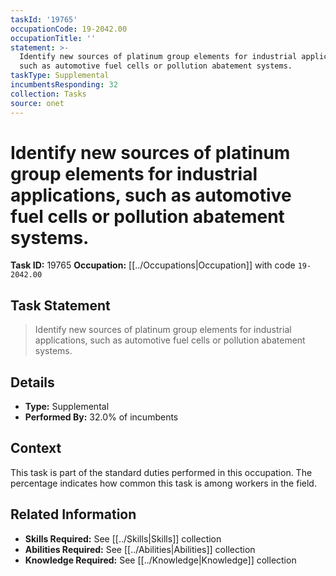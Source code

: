 ```yaml
---
taskId: '19765'
occupationCode: 19-2042.00
occupationTitle: ''
statement: >-
  Identify new sources of platinum group elements for industrial applications,
  such as automotive fuel cells or pollution abatement systems.
taskType: Supplemental
incumbentsResponding: 32
collection: Tasks
source: onet
---
```

# Identify new sources of platinum group elements for industrial applications, such as automotive fuel cells or pollution abatement systems.

**Task ID:** 19765
**Occupation:** [[../Occupations|Occupation]] with code `19-2042.00`

## Task Statement

> Identify new sources of platinum group elements for industrial applications, such as automotive fuel cells or pollution abatement systems.

## Details

- **Type:** Supplemental
- **Performed By:** 32.0% of incumbents

## Context

This task is part of the standard duties performed in this occupation. The percentage indicates how common this task is among workers in the field.

## Related Information

- **Skills Required:** See [[../Skills|Skills]] collection
- **Abilities Required:** See [[../Abilities|Abilities]] collection
- **Knowledge Required:** See [[../Knowledge|Knowledge]] collection

